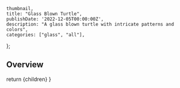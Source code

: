 
    thumbnail,
    title: "Glass Blown Turtle",
    publishDate: '2022-12-05T00:00:00Z',
    description: "A glass blown turtle with intricate patterns and colors",
    categories: ["glass", "all"],
};

## Overview
 
  return <ProjectLayout metadata={metadata}>{children}</ProjectLayout>
}